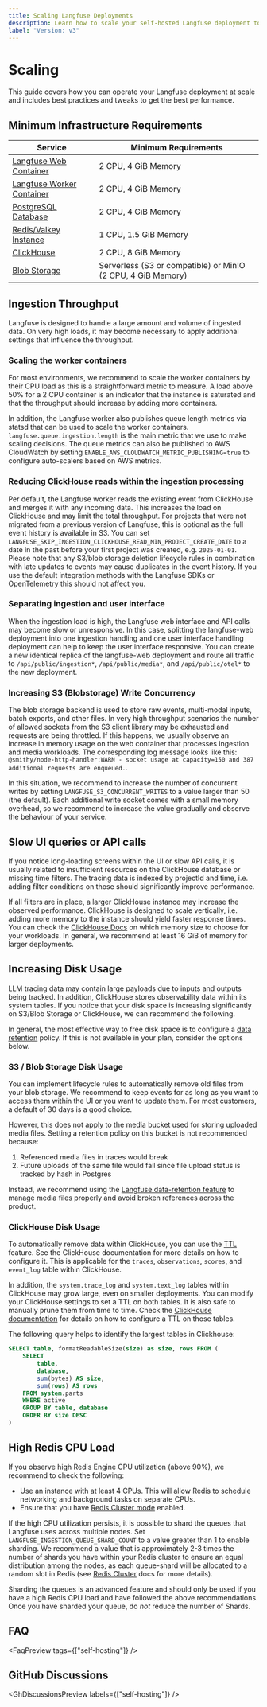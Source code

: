 ```yaml
---
title: Scaling Langfuse Deployments
description: Learn how to scale your self-hosted Langfuse deployment to handle more traffic and data.
label: "Version: v3"
---
```


# Scaling

This guide covers how you can operate your Langfuse deployment at scale and includes best practices and tweaks to get the best performance.

## Minimum Infrastructure Requirements

| Service                                                              | Minimum Requirements                                         |
|----------------------------------------------------------------------|--------------------------------------------------------------|
| [Langfuse Web Container](/self-hosting/infrastructure/containers)    | 2 CPU, 4 GiB Memory                                          |
| [Langfuse Worker Container](/self-hosting/infrastructure/containers) | 2 CPU, 4 GiB Memory                                          |
| [PostgreSQL Database](/self-hosting/infrastructure/postgres)         | 2 CPU, 4 GiB Memory                                          |
| [Redis/Valkey Instance](/self-hosting/infrastructure/cache)          | 1 CPU, 1.5 GiB Memory                                        |
| [ClickHouse](/self-hosting/infrastructure/clickhouse)                | 2 CPU, 8 GiB Memory                                          |
| [Blob Storage](/self-hosting/infrastructure/blobstorage)             | Serverless (S3 or compatible) or MinIO (2 CPU, 4 GiB Memory) |

## Ingestion Throughput

Langfuse is designed to handle a large amount and volume of ingested data.
On very high loads, it may become necessary to apply additional settings that influence the throughput.

### Scaling the worker containers

For most environments, we recommend to scale the worker containers by their CPU load as this is a straightforward metric to measure.
A load above 50% for a 2 CPU container is an indicator that the instance is saturated and that the throughput should increase by adding more containers.

In addition, the Langfuse worker also publishes queue length metrics via statsd that can be used to scale the worker containers.
`langfuse.queue.ingestion.length` is the main metric that we use to make scaling decisions.
The queue metrics can also be published to AWS CloudWatch by setting `ENABLE_AWS_CLOUDWATCH_METRIC_PUBLISHING=true` to configure auto-scalers based on AWS metrics.

### Reducing ClickHouse reads within the ingestion processing

Per default, the Langfuse worker reads the existing event from ClickHouse and merges it with any incoming data.
This increases the load on ClickHouse and may limit the total throughput.
For projects that were not migrated from a previous version of Langfuse, this is optional as the full event history is available in S3.
You can set `LANGFUSE_SKIP_INGESTION_CLICKHOUSE_READ_MIN_PROJECT_CREATE_DATE` to a date in the past before your first project was created, e.g. `2025-01-01`.
Please note that any S3/blob storage deletion lifecycle rules in combination with late updates to events may cause duplicates in the event history.
If you use the default integration methods with the Langfuse SDKs or OpenTelemetry this should not affect you.

### Separating ingestion and user interface

When the ingestion load is high, the Langfuse web interface and API calls may become slow or unresponsive.
In this case, splitting the langfuse-web deployment into one ingestion handling and one user interface handling deployment can help to keep the user interface responsive.
You can create a new identical replica of the langfuse-web deployment and route all traffic to `/api/public/ingestion*`, `/api/public/media*`, and `/api/public/otel*` to the new deployment.

### Increasing S3 (Blobstorage) Write Concurrency

The blob storage backend is used to store raw events, multi-modal inputs, batch exports, and other files.
In very high throughput scenarios the number of allowed sockets from the S3 client library may be exhausted and requests are being throttled.
If this happens, we usually observe an increase in memory usage on the web container that processes ingestion and media workloads.
The corresponding log message looks like this: `@smithy/node-http-handler:WARN - socket usage at capacity=150 and 387 additional requests are enqueued.`.

In this situation, we recommend to increase the number of concurrent writes by setting `LANGFUSE_S3_CONCURRENT_WRITES` to a value larger than 50 (the default).
Each additional write socket comes with a small memory overhead, so we recommend to increase the value gradually and observe the behaviour of your service.

## Slow UI queries or API calls

If you notice long-loading screens within the UI or slow API calls, it is usually related to insufficient resources on the ClickHouse database or missing time filters.
The tracing data is indexed by projectId and time, i.e. adding filter conditions on those should significantly improve performance.

If all filters are in place, a larger ClickHouse instance may increase the observed performance.
ClickHouse is designed to scale vertically, i.e. adding more memory to the instance should yield faster response times.
You can check the [ClickHouse Docs](https://clickhouse.com/docs/operations/tips#using-less-than-16gb-of-ram) on which memory size to choose for your workloads.
In general, we recommend at least 16 GiB of memory for larger deployments.

## Increasing Disk Usage

LLM tracing data may contain large payloads due to inputs and outputs being tracked.
In addition, ClickHouse stores observability data within its system tables.
If you notice that your disk space is increasing significantly on S3/Blob Storage or ClickHouse, we can recommend the following.

In general, the most effective way to free disk space is to configure a [data retention](/docs/data-retention) policy.
If this is not available in your plan, consider the options below.

### S3 / Blob Storage Disk Usage

You can implement lifecycle rules to automatically remove old files from your blob storage.
We recommend to keep events for as long as you want to access them within the UI or you want to update them.
For most customers, a default of 30 days is a good choice.

However, this does not apply to the media bucket used for storing uploaded media files. Setting a retention policy on this bucket is not recommended because:

1. Referenced media files in traces would break
2. Future uploads of the same file would fail since file upload status is tracked by hash in Postgres

Instead, we recommend using the [Langfuse data-retention feature](/docs/data-retention) to manage media files properly and avoid broken references across the product.

### ClickHouse Disk Usage

To automatically remove data within ClickHouse, you can use the [TTL](https://clickhouse.com/docs/guides/developer/ttl) feature.
See the ClickHouse documentation for more details on how to configure it.
This is applicable for the `traces`, `observations`, `scores`, and `event_log` table within ClickHouse.

In addition, the `system.trace_log` and `system.text_log` tables within ClickHouse may grow large, even on smaller deployments.
You can modify your ClickHouse settings to set a TTL on both tables.
It is also safe to manually prune them from time to time.
Check the [ClickHouse documentation](https://clickhouse.com/docs/operations/server-configuration-parameters/settings#trace_log) for details on how to configure a TTL on those tables.

The following query helps to identify the largest tables in Clickhouse:

```sql
SELECT table, formatReadableSize(size) as size, rows FROM (
    SELECT
        table,
        database,
        sum(bytes) AS size,
        sum(rows) AS rows
    FROM system.parts
    WHERE active
    GROUP BY table, database
    ORDER BY size DESC
)
```

## High Redis CPU Load

If you observe high Redis Engine CPU utilization (above 90%), we recommend to check the following:

- Use an instance with at least 4 CPUs. This will allow Redis to schedule networking and background tasks on separate CPUs.
- Ensure that you have [Redis Cluster mode](/self-hosting/infrastructure/cache#redis-cluster-mode) enabled.

If the high CPU utilization persists, it is possible to shard the queues that Langfuse uses across multiple nodes.
Set `LANGFUSE_INGESTION_QUEUE_SHARD_COUNT` to a value greater than 1 to enable sharding.
We recommend a value that is approximately 2-3 times the number of shards you have within your Redis cluster to ensure
an equal distribution among the nodes, as each queue-shard will be allocated to a random slot in Redis
(see [Redis Cluster](https://redis.io/docs/latest/operate/oss_and_stack/management/scaling/) docs for more details).

<Callout type="warning">

Sharding the queues is an advanced feature and should only be used if you have a high Redis CPU load and have followed the above recommendations.
Once you have sharded your queue, do _not_ reduce the number of Shards.

</Callout>

## FAQ


<FaqPreview tags={["self-hosting"]} />

## GitHub Discussions


<GhDiscussionsPreview labels={["self-hosting"]} />
